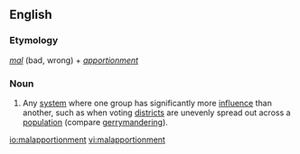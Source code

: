 ==English==
===Etymology===
''[[mal]]'' (bad, wrong) + ''[[apportionment]]''

===Noun===
{{en-noun|-}}
# {{context|politics}} Any [[system]] where one group has significantly more [[influence]] than another, such as when voting [[district]]s are unevenly spread out across a [[population]] (compare [[gerrymandering]]).

[[io:malapportionment]]
[[vi:malapportionment]]